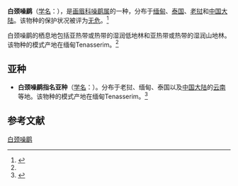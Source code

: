 {{Speciesbox
| name = 白颈噪鹛
| image = Garrulax strepitans - Mae Wong.jpg
| status = LC | status_system = IUCN3.1
| genus = Garrulax
| species = strepitans
| authority = {{link-en|爱德华·布莱思|Edward Blyth|Blyth}}, 1855<ref name='id3346'>{{cite web| url =http://www.bioinfo.cn/db05/BjdwSpecies.php?action=view&id=3346| title =白颈噪鹛| work =《中国动物物种编目数据库》| publisher =中国科学院微生物研究所| author =中国科学院动物研究所| accessdate =2009-04-04| deadurl =yes| archiveurl =https://web.archive.org/web/20160305014945/http://www.bioinfo.cn/db05/BjdwSpecies.php?action=view&id=3346| archivedate =2016-03-05}}</ref>
| range_map = 
}}

'''白颈噪鹛'''（[[学名|学名]]：{{lang|la|''Garrulax strepitans''}}），是[[画眉科|画眉科]][[噪鹛属|噪鹛属]]的一种，分布于[[缅甸|缅甸]]、[[泰国|泰国]]、[[老挝|老挝]]和[[中国大陆|中国大陆]]。该物种的保护状况被评为[[无危|无危]]。<ref>{{cite web|url=http://www.birdlife.org/datazone/speciesfactsheet.php?id=32446&m=0|title=Garrulax strepitans|publisher=[[国际鸟盟|BirdLife.org]]|accessdate=2011-06-27}}</ref>

白颈噪鹛的栖息地包括亚热带或热带的湿润低地林和亚热带或热带的湿润山地林。该物种的模式产地在缅甸Tenasserim。<ref name='id3346'/>

==亚种==
*'''白颈噪鹛指名亚种'''（[[学名|学名]]：{{lang|la|''Garrulax strepitans strepitans''}}）。分布于老挝、缅甸、泰国以及[[中国大陆|中国大陆]]的[[云南|云南]]等地。该物种的模式产地在缅甸Tenasserim。<ref name='id3347'>{{cite web| url =http://www.bioinfo.cn/db05/BjdwSpecies.php?action=view&id=3347| title =白颈噪鹛指名亚种| work =《中国动物物种编目数据库》| publisher =中国科学院微生物研究所| author =中国科学院动物研究所| accessdate =2009-04-04| deadurl =yes| archiveurl =https://web.archive.org/web/20160305083640/http://www.bioinfo.cn/db05/BjdwSpecies.php?action=view&id=3347| archivedate =2016-03-05}}</ref>

== 参考文献 ==
{{reflist}}
{{Taxonbar|from=Q3315607}}

[[Category:噪鹛属|白颈噪鹛]]


{{雀形目小作品}}